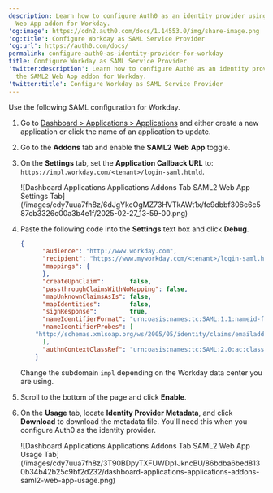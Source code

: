```yaml
---
description: Learn how to configure Auth0 as an identity provider using the SAML2
  Web App addon for Workday.
'og:image': https://cdn2.auth0.com/docs/1.14553.0/img/share-image.png
'og:title': Configure Workday as SAML Service Provider
'og:url': https://auth0.com/docs/
permalink: configure-auth0-as-identity-provider-for-workday
title: Configure Workday as SAML Service Provider
'twitter:description': Learn how to configure Auth0 as an identity provider using
  the SAML2 Web App addon for Workday.
'twitter:title': Configure Workday as SAML Service Provider
---
```

Use the following <Tooltip tip="Security Assertion Markup Language (SAML): Standardized protocol allowing two parties to exchange authentication information without a password." cta="View Glossary" href="/glossary?term=SAML">SAML</Tooltip> configuration for Workday.

1. Go to [Dashboard > Applications > Applications](https://manage.auth0.com/#/applications) and either create a new application or click the name of an application to update.
2. Go to the **Addons** tab and enable the **SAML2 Web App** toggle.
3. On the **Settings** tab, set the **Application Callback URL** to: `https://impl.workday.com/<tenant>/login-saml.htmld`.

   <Frame>![Dashboard Applications Applications Addons Tab SAML2 Web App Settings Tab](/images/cdy7uua7fh8z/6dJgYkcOgMZ73HVTkAWt1x/fe9dbbf306e6c587cb3326c00a3b4e1f/2025-02-27_13-59-00.png)</Frame>
4. Paste the following code into the **Settings** text box and click **Debug**.

   ```json lines
   {
         "audience": "http://www.workday.com",
         "recipient": "https://www.myworkday.com/<tenant>/login-saml.htmld",
         "mappings": {
         },
         "createUpnClaim":       false,
         "passthroughClaimsWithNoMapping": false,
         "mapUnknownClaimsAsIs": false,
         "mapIdentities":        false,
         "signResponse":         true,
         "nameIdentifierFormat": "urn:oasis:names:tc:SAML:1.1:nameid-format:X509SubjectName",
         "nameIdentifierProbes": [
       "http://schemas.xmlsoap.org/ws/2005/05/identity/claims/emailaddress",
         ],
         "authnContextClassRef": "urn:oasis:names:tc:SAML:2.0:ac:classes:X509",
       }
   ```


   

   

   Change the subdomain `impl` depending on the Workday data center you are using.
5. Scroll to the bottom of the page and click **Enable**.
6. On the **Usage** tab, locate **Identity Provider Metadata**, and click **Download** to download the metadata file. You'll need this when you configure Auth0 as the identity provider.

   <Frame>![Dashboard Applications Applications Addons Tab SAML2 Web App Usage Tab](/images/cdy7uua7fh8z/3T90BDpyTXFUWDp1JkncBU/86bdba6bed8130b34b42b25c9bf2d232/dashboard-applications-applications-addons-saml2-web-app-usage.png)</Frame>